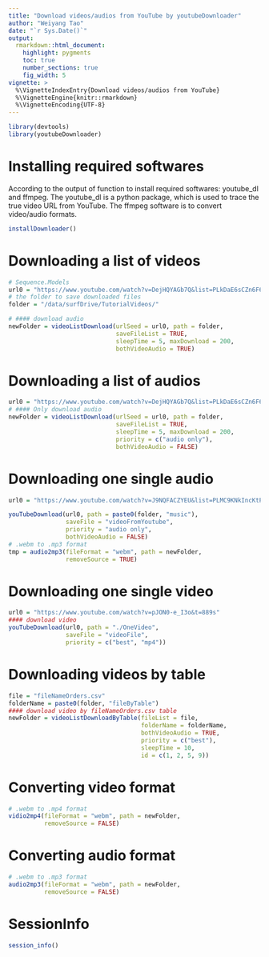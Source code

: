 ```yaml
---
title: "Download videos/audios from YouTube by youtubeDownloader"
author: "Weiyang Tao"
date: "`r Sys.Date()`"
output: 
  rmarkdown::html_document:
    highlight: pygments
    toc: true
    number_sections: true
    fig_width: 5
vignette: >
  %\VignetteIndexEntry{Download videos/audios from YouTube}
  %\VignetteEngine{knitr::rmarkdown}
  %\VignetteEncoding{UTF-8}
---
```



```r
library(devtools)
library(youtubeDownloader)
```

# Installing required softwares
According to the output of \code{installDownloader} function to install required softwares: youtube_dl and ffmpeg.
The youtube_dl is a python package, which is used to trace the true video URL from YouTube.
The ffmpeg software is to convert video/audio formats.
```r
installDownloader()
```


# Downloading a list of videos
```r
# Sequence.Models
url0 = "https://www.youtube.com/watch?v=DejHQYAGb7Q&list=PLkDaE6sCZn6F6wUI9tvS_Gw1vaFAx6rd6"
# the folder to save downloaded files
folder = "/data/surfDrive/TutorialVideos/" 

# #### download audio
newFolder = videoListDownload(urlSeed = url0, path = folder, 
                              saveFileList = TRUE, 
                              sleepTime = 5, maxDownload = 200, 
                              bothVideoAudio = TRUE)
```

# Downloading a list of audios
```r
url0 = "https://www.youtube.com/watch?v=DejHQYAGb7Q&list=PLkDaE6sCZn6F6wUI9tvS_Gw1vaFAx6rd6"
# #### Only download audio
newFolder = videoListDownload(urlSeed = url0, path = folder, 
                              saveFileList = TRUE, 
                              sleepTime = 5, maxDownload = 200, 
                              priority = c("audio only"), 
                              bothVideoAudio = FALSE)
```


# Downloading one single audio
```r
url0 = "https://www.youtube.com/watch?v=J9NQFACZYEU&list=PLMC9KNkIncKtPzgY-5rmhvj7fax8fdxoj&index=PLMC9KNkIncKtPzgY-5rmhvj7fax8fdxoj"

youTubeDownload(url0, path = paste0(folder, "music"),
                saveFile = "videoFromYoutube", 
                priority = "audio only", 
                bothVideoAudio = FALSE)
# .webm to .mp3 format
tmp = audio2mp3(fileFormat = "webm", path = newFolder, 
                removeSource = TRUE)
```


# Downloading one single video
```r
url0 = "https://www.youtube.com/watch?v=pJON0-e_I3o&t=889s"
#### download video
youTubeDownload(url0, path = "./OneVideo", 
                saveFile = "videoFile",
                priority = c("best", "mp4"))
```


# Downloading videos by table
```r
file = "fileNameOrders.csv"
folderName = paste0(folder, "fileByTable")
#### download video by fileNameOrders.csv table
newFolder = videoListDownloadByTable(fileList = file, 
                                     folderName = folderName, 
                                     bothVideoAudio = TRUE, 
                                     priority = c("best"), 
                                     sleepTime = 10, 
                                     id = c(1, 2, 5, 9))
```


# Converting video format 
```r
# .webm to .mp4 format
vidio2mp4(fileFormat = "webm", path = newFolder, 
          removeSource = FALSE)
```


# Converting audio format 
```r
# .webm to .mp3 format
audio2mp3(fileFormat = "webm", path = newFolder, 
          removeSource = FALSE)
```

# SessionInfo
```r
session_info()
```

